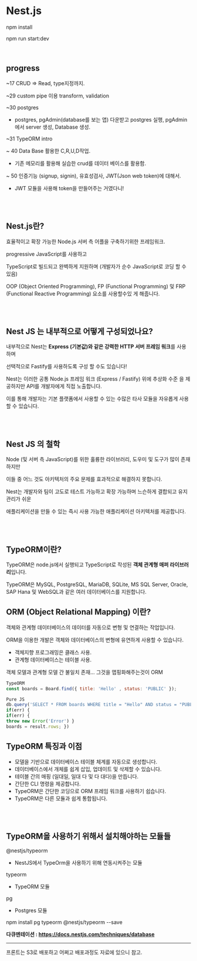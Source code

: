 # Nest.js

npm install

npm run start:dev

<br />

## progress

~17 CRUD => Read, type지정까지.

~29 custom pipe 이용 transform, validation

~30 postgres

- postgres, pgAdmin(database를 보는 앱) 다운받고 postgres 실행,
  pgAdmin에서 server 생성, Database 생성.

~31 TypeORM intro

~ 40 Data Base 활용한 C,R,U,D작업.

- 기존 메모리를 활용해 실습한 crud를 데이터 베이스를 활용함.

~ 50 인증기능 (signup, signin), 유효성검사, JWT(Json web token)에 대해서.

- JWT 모듈을 사용해 token을 만들어주는 거였다니!

<br />
<br />

## Nest.js란?

효율적이고 확장 가능한 Node.js 서버 측 어플을 구축하기위한 프레임워크.

progressive JavaScript를 사용하고

TypeScript로 빌드되고 완벽하게 지원하며 (개발자가 순수 JavaScript로 코딩 할 수 있음)

OOP (Object Oriented Programming), FP (Functional Programming) 및 FRP (Functional Reactive Programming) 요소를 사용할수있 게 해줍니다.

<br />
<br />

## Nest JS 는 내부적으로 어떻게 구성되었나요?

내부적으로 Nest는 **Express (기본값)와 같은 강력한 HTTP 서버 프레임 워크**를
사용하며

선택적으로 Fastify를 사용하도록 구성 할 수도 있습니다!

Nest는 이러한 공통 Node.js 프레임 워크 (Express / Fastify) 위에 추상화 수준 을 제공하지만 API를 개발자에게 직접 노출합니다.

이를 통해 개발자는 기본 플랫폼에서 사용할 수 있는 수많은 타사 모듈을 자유롭게 사용할 수 있습니다.

<br />
<br />

## Nest JS 의 철학

Node (및 서버 측 JavaScript)를 위한 훌륭한 라이브러리, 도우미 및 도구가 많이 존재하지만

이들 중 어느 것도 아키텍처의 주요 문제를 효과적으로 해결하지 못합니다.

Nest는 개발자와 팀이 고도로 테스트 가능하고 확장 가능하며 느슨하게 결합되고 유지 관리가 쉬운

애플리케이션을 만들 수 있는 즉시 사용 가능한 애플리케이션 아키텍처를 제공합니다.

<br />
<br />

## TypeORM이란?

TypeORM은 node.js에서 실행되고 TypeScript로 작성된 **객체 관계형 매퍼 라이브러리**입니다.

TypeORM은 MySQL, PostgreSQL, MariaDB, SQLite, MS SQL Server, Oracle, SAP Hana 및 WebSQL과 같은 여러 데이터베이스를 지원합니다.

## ORM (Object Relational Mapping) 이란?

객체와 관계형 데이터베이스의 데이터를 자동으로 변형 및 연결하는 작업입니다.

ORM을 이용한 개발은 객체와 데이터베이스의 변형에 유연하게 사용할 수 있습니다.

- 객체지향 프로그래밍은 클래스 사용.
- 관계형 데이터베이스는 테이블 사용.

객체 모델과 관계형 모델 간 불일치 존재... 그것을 맵핑화해주는것이 ORM

```jsx
TypeORM
const boards = Board.find({ title: 'Hello' , status: 'PUBLIC' });

Pure JS
db.query('SELECT * FROM boards WHERE title = "Hello" AND status = "PUBLIC" , (err, result) => {
if(err) {
if(err) {
throw new Error('Error') }
boards = result.rows; })

```

## TypeORM 특징과 이점

- 모델을 기반으로 데이터베이스 테이블 체계를 자동으로 생성합니다.
- 데이터베이스에서 개체를 쉽게 삽입, 업데이트 및 삭제할 수 있습니다.
- 테이블 간의 매핑 (일대일, 일대 다 및 다 대다)을 만듭니다.
- 간단한 CLI 명령을 제공합니다.
- TypeORM은 간단한 코딩으로 ORM 프레임 워크를 사용하기 쉽습니다.
- TypeORM은 다른 모듈과 쉽게 통합됩니다.

<br />
<br />

## TypeORM을 사용하기 위해서 설치해야하는 모듈들

@nestjs/typeorm

- NestJS에서 TypeOrm을 사용하기 위해 연동시켜주는 모듈

typeorm

- TypeORM 모듈

pg

- Postgres 모듈

npm install pg typeorm @nestjs/typeorm --save

**다큐멘테이션 : https://docs.nestjs.com/techniques/database**

---

프론트는 S3로 배포하고 어쩌고
배포과정도 자료에 있으니 참고.
